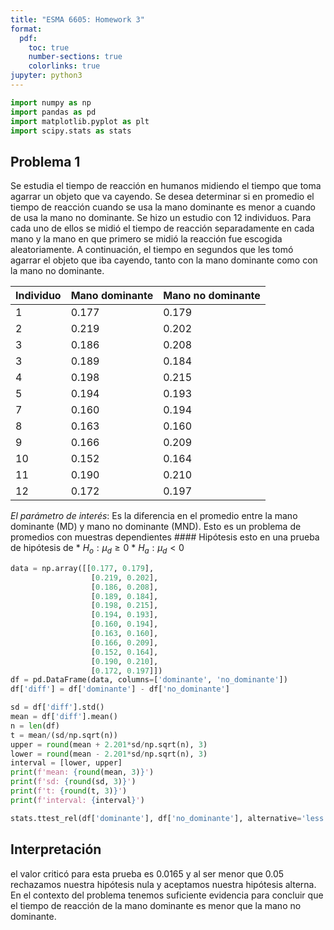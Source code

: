 ```yaml
---
title: "ESMA 6605: Homework 3"
format:
  pdf:
    toc: true
    number-sections: true
    colorlinks: true
jupyter: python3
---
```



```python
import numpy as np
import pandas as pd
import matplotlib.pyplot as plt
import scipy.stats as stats
```
## Problema 1

Se estudia el tiempo de reacción en humanos midiendo el tiempo que toma agarrar un objeto que va cayendo. 
Se desea determinar si en promedio el tiempo de reacción cuando se usa la mano dominante es menor a cuando 
de usa la mano no dominante. Se hizo un estudio con 12 individuos. Para cada uno de ellos se midió el tiempo 
de reacción separadamente en cada mano y la mano en que primero se midió la reacción fue escogida aleatoriamente. 
A continuación, el tiempo en segundos que les tomó agarrar el objeto que iba cayendo, tanto con la mano dominante 
como con la mano no dominante.


| Individuo | Mano dominante | Mano no dominante |
| --------- | -------------- | ----------------- |
| 1         | 0.177          | 0.179             |
| 2         | 0.219          | 0.202             |
| 3         | 0.186          | 0.208             |
| 3         | 0.189          | 0.184             |
| 4         | 0.198          | 0.215             |
| 5         | 0.194          | 0.193             |
| 7         | 0.160          | 0.194             |
| 8         | 0.163          | 0.160             |
| 9         | 0.166          | 0.209             |
| 10        | 0.152          | 0.164             |
| 11        | 0.190          | 0.210             |
| 12        | 0.172          | 0.197             |

*El parámetro de interés*: Es la diferencia en el promedio entre la mano dominante (MD) y mano no dominante (MND). 
Esto es un problema de promedios con muestras dependientes
#### Hipótesis
esto en una prueba de hipótesis de 
* $H_o: \mu_d \geq 0$
* $H_a: \mu_d < 0$ 

```python
data = np.array([[0.177, 0.179],
                  [0.219, 0.202],
                  [0.186, 0.208],
                  [0.189, 0.184],
                  [0.198, 0.215],
                  [0.194, 0.193],
                  [0.160, 0.194],
                  [0.163, 0.160],
                  [0.166, 0.209],
                  [0.152, 0.164],
                  [0.190, 0.210],
                  [0.172, 0.197]])
df = pd.DataFrame(data, columns=['dominante', 'no_dominante'])
df['diff'] = df['dominante'] - df['no_dominante']
```

```python
sd = df['diff'].std()
mean = df['diff'].mean()
n = len(df)
t = mean/(sd/np.sqrt(n))
upper = round(mean + 2.201*sd/np.sqrt(n), 3)
lower = round(mean - 2.201*sd/np.sqrt(n), 3)
interval = [lower, upper]
print(f'mean: {round(mean, 3)}')
print(f'sd: {round(sd, 3)}')
print(f't: {round(t, 3)}')
print(f'interval: {interval}')
```

```python
stats.ttest_rel(df['dominante'], df['no_dominante'], alternative='less')
```

## Interpretación
el valor criticó para esta prueba es 0.0165 y al ser menor que 0.05 rechazamos nuestra 
hipótesis nula y aceptamos nuestra hipótesis alterna. En el contexto del problema tenemos suficiente evidencia para concluir que 
el tiempo de reacción de la mano dominante es menor que la mano no dominante.
